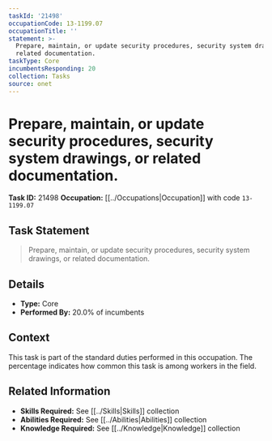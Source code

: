 ```yaml
---
taskId: '21498'
occupationCode: 13-1199.07
occupationTitle: ''
statement: >-
  Prepare, maintain, or update security procedures, security system drawings, or
  related documentation.
taskType: Core
incumbentsResponding: 20
collection: Tasks
source: onet
---
```

# Prepare, maintain, or update security procedures, security system drawings, or related documentation.

**Task ID:** 21498
**Occupation:** [[../Occupations|Occupation]] with code `13-1199.07`

## Task Statement

> Prepare, maintain, or update security procedures, security system drawings, or related documentation.

## Details

- **Type:** Core
- **Performed By:** 20.0% of incumbents

## Context

This task is part of the standard duties performed in this occupation. The percentage indicates how common this task is among workers in the field.

## Related Information

- **Skills Required:** See [[../Skills|Skills]] collection
- **Abilities Required:** See [[../Abilities|Abilities]] collection
- **Knowledge Required:** See [[../Knowledge|Knowledge]] collection
